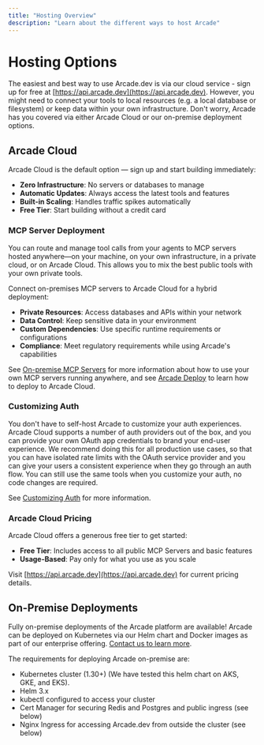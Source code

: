 ```yaml
---
title: "Hosting Overview"
description: "Learn about the different ways to host Arcade"
---
```


# Hosting Options

The easiest and best way to use Arcade.dev is via our cloud service - sign up for free at [https://api.arcade.dev](https://api.arcade.dev).  However, you might need to connect your tools to local resources (e.g. a local database or filesystem) or keep data within your own infrastructure.  Don't worry, Arcade has you covered via either Arcade Cloud or our on-premise deployment options.

## Arcade Cloud

Arcade Cloud is the default option — sign up and start building immediately:

- **Zero Infrastructure**: No servers or databases to manage
- **Automatic Updates**: Always access the latest tools and features
- **Built-in Scaling**: Handles traffic spikes automatically
- **Free Tier**: Start building without a credit card

### MCP Server Deployment

You can route and manage tool calls from your agents to MCP servers hosted anywhere—on your machine, on your own infrastructure, in a private cloud, or on Arcade Cloud. This allows you to mix the best public tools with your own private tools.

Connect on-premises MCP servers to Arcade Cloud for a hybrid deployment:

- **Private Resources**: Access databases and APIs within your network
- **Data Control**: Keep sensitive data in your environment
- **Custom Dependencies**: Use specific runtime requirements or configurations
- **Compliance**: Meet regulatory requirements while using Arcade's capabilities

See [On-premise MCP Servers](/home/deployment/on-prem-mcp) for more information about how to use your own MCP servers running anywhere, and see [Arcade Deploy](/home/serve-tools/arcade-deploy) to learn how to deploy to Arcade Cloud.

### Customizing Auth

You don't have to self-host Arcade to customize your auth experiences. Arcade Cloud supports a number of auth providers out of the box, and you can provide your own OAuth app credentials to brand your end-user experience. We recommend doing this for all production use cases, so that you can have isolated rate limits with the OAuth service provider and you can give your users a consistent experience when they go through an auth flow.
You can still use the same tools when you customize your auth, no code changes are required.

See [Customizing Auth](/home/auth-providers) for more information.

### Arcade Cloud Pricing

Arcade Cloud offers a generous free tier to get started:

- **Free Tier**: Includes access to all public MCP Servers and basic features
- **Usage-Based**: Pay only for what you use as you scale

Visit [https://api.arcade.dev](https://api.arcade.dev) for current pricing details.

## On-Premise Deployments

Fully on-premise deployments of the Arcade platform are available!  Arcade can be deployed on Kubernetes via our Helm chart and Docker images as part of our enterprise offering.  [Contact us to learn more](/home/contact-us).

The requirements for deploying Arcade on-premise are:
* Kubernetes cluster (1.30+) (We have tested this helm chart on AKS, GKE, and EKS).
* Helm 3.x
* kubectl configured to access your cluster
* Cert Manager for securing Redis and Postgres and public ingress (see below)
* Nginx Ingress for accessing Arcade.dev from outside the cluster (see below)
